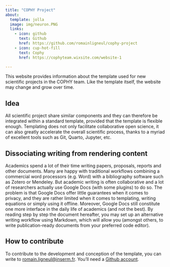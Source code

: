 ```yaml
---
title: "COPHY Project"
about:
  template: jolla
  image: img/neuron.PNG
  links:
    - icon: github
      text: Github
      href: https://github.com/romainligneul/cophy-project
    - icon: cup-hot-fill
      text: Cophy
      href: https://cophyteam.wixsite.com/website-1

---
```


This website provides information about the template used for new scientific projects in the COPHY team. Like the template itself, the website may change and grow over time.


## Idea

All scientific project share similar components and they can therefore be integrated within a standard template, provided that the template is flexible enough. Templating does not only facilitate collaborative open science, it can also greatly accelerate the overall scientific process, thanks to a myriad of excellent tools such as Git, Quarto, Jupyter, etc.

## Dissociating writing from rendering content

Academics spend a lot of their time writing papers, proposals, reports and other documents. Many are happy with traditional workflows combining a commercial word processors (e.g. Word) with a bibliography software such as Zotero or Mendeley. 
But academic writing is often collaborative and a lot of researchers actually use Google Docs (with some plugins) to do so.
The problem is that Google Docs offer little guarantees when it comes to privacy, and they are rather limited when it comes to templating, writing equations or simply using it offline. Moreover, Google Docs still constitute one more interface in the daily life of academics (and not the best). By reading step by step the document hereafter, you may set up an alternative writing workflow using Markdown, which will allow you (amongst others, to write publication-ready documents from your preferred code editor).

## How to contribute

To contribute to the development and conception of the template, you can write to [romain.ligneul\@inserm.fr](mailto:romain.ligneul@inserm.fr). You'll need a [Github account](github.com).